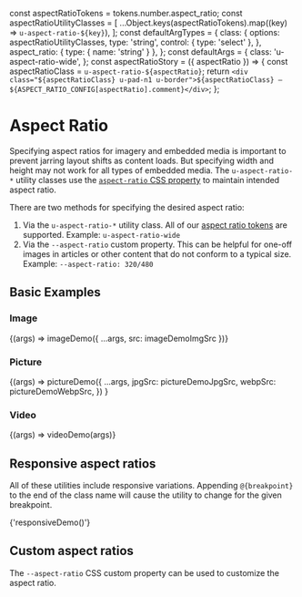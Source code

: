 const aspectRatioTokens = tokens.number.aspect_ratio;
const aspectRatioUtilityClasses = [
  ...Object.keys(aspectRatioTokens).map((key) => `u-aspect-ratio-${key}`),
];
const defaultArgTypes = {
  class: {
    options: aspectRatioUtilityClasses,
    type: 'string',
    control: { type: 'select' },
  },
  aspect_ratio: { type: { name: 'string' } },
};
const defaultArgs = {
  class: 'u-aspect-ratio-wide',
};
const aspectRatioStory = ({ aspectRatio }) => {
  const aspectRatioClass = `u-aspect-ratio-${aspectRatio}`;
  return `<div class="${aspectRatioClass} u-pad-n1 u-border">${aspectRatioClass} — ${ASPECT_RATIO_CONFIG[aspectRatio].comment}</div>`;
};

<Meta
  title="Utilities/Aspect Ratio"
  args={defaultArgs}
  argTypes={defaultArgTypes}
/>

# Aspect Ratio

Specifying aspect ratios for imagery and embedded media is important to prevent jarring layout shifts as content loads. But specifying width and height may not work for all types of embedded media. The `u-aspect-ratio-*` utility classes use the [`aspect-ratio` CSS property](https://developer.mozilla.org/en-US/docs/Web/CSS/aspect-ratio) to maintain intended aspect ratio.

There are two methods for specifying the desired aspect ratio:

1. Via the `u-aspect-ratio-*` utility class. All of our [aspect ratio tokens](/docs/design-tokens-aspect-ratio--page) are supported. Example: `u-aspect-ratio-wide`
1. Via the `--aspect-ratio` custom property. This can be helpful for one-off images in articles or other content that do not conform to a typical size. Example: `--aspect-ratio: 320/480`

## Basic Examples

### Image

<Canvas>
  <Story name="Image">
    {(args) => imageDemo({ ...args, src: imageDemoImgSrc })}
  </Story>
</Canvas>

### Picture

<Canvas>
  <Story name="Picture">
    {(args) =>
      pictureDemo({
        ...args,
        jpgSrc: pictureDemoJpgSrc,
        webpSrc: pictureDemoWebpSrc,
      })
    }
  </Story>
</Canvas>

### Video

<Canvas>
  <Story name="Video" args={defaultArgs} argTypes={defaultArgTypes}>
    {(args) => videoDemo(args)}
  </Story>
</Canvas>

## Responsive aspect ratios

All of these utilities include responsive variations. Appending `@{breakpoint}` to the end of the class name will cause the utility to change for the given breakpoint.

<Canvas>
  <Story name="Responsive">{'responsiveDemo()'}</Story>
</Canvas>

## Custom aspect ratios

The `--aspect-ratio` CSS custom property can be used to customize the aspect ratio.
